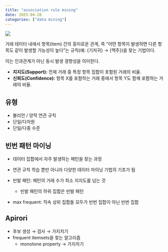 ```yaml
---
title: "association rule mining"
date: 2025-04-28
categories: ["data mining"]
---
```


![](/img/human-thumb.jpg){.post-thumbnail}


거래 데이터 내에서 항목(item) 간의 흥미로운 관계, 즉 "어떤 항목이 발생하면 다른 항목도 같이 발생할 가능성이 높다"는 규칙(예: {기저귀} → {맥주})을 찾는 기법이다.

이는 인과관계가 아닌 동시 발생 경향성을 의미한다.

- **지지도(Support):** 전체 거래 중 특정 항목 집합이 포함된 거래의 비율.
- **신뢰도(Confidence):** 항목 X를 포함하는 거래 중에서 항목 Y도 함께 포함하는 거래의 비율.

## 유형

- 불리언 / 양적 연관 규칙
- 단일/다차원
- 단일/다중 수준

## 빈번 패턴 마이닝

- 데이터 집합에서 자주 발생하는 패턴을 찾는 과정
- 연관 규칙 학습 뿐만 아니라 다양한 데이터 마이닝 기법의 기초가 됨

- 빈발 패턴: 패턴의 거래 수가 최소 지지도를 넘는 것
  - 빈발 패턴의 하위 집합은 빈발 패턴
- max frequent: 직속 상위 집합들 모두가 빈번 집합이 아닌 빈번 집합

## Apirori

- 후보 생성 → 검사 → 가지치기
- frequent itemsets을 찾는 알고리즘
  - monotone property → 가지치기
